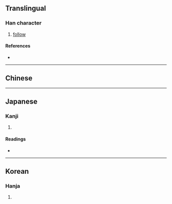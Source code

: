 {{character info}}
==Translingual==

===Han character===
{{Han char|rn=94|rad=犬|as=06|sn=9|four=|canj=KHPA|ids=⿰犭旬}}

# [[follow]]

====References====
* {{Han ref|kx=0710.200|dkj=20377|dj=1122.190|hdz=21345.040|uh=72E5|ud=29413}}

----

==Chinese==
{{zh-see|徇|v}}

----

==Japanese==

===Kanji===
{{ja-kanji|grade=|rs=犬06}}

# {{rfdef|ja|sort=犬06}}

====Readings====
* {{ja-readings|on=[[しゅん]] (shun), [[じゅん]] (jun)|kun=[[となえる]] (tonaeru), [[したがう]] (shitagau)}}

----

==Korean==

===Hanja===
{{ko-hanja|hangeul=순|eumhun=|rv=sun|mr=sun|y=swun}}

# {{rfdef|ko|sort=犬06}}
